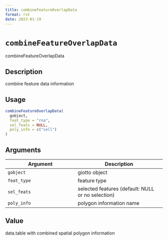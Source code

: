 ```yaml
--- 
title: combineFeatureOverlapData 
format: rst 
date: 2023-01-19 
--- 
```

# `combineFeatureOverlapData`

combineFeatureOverlapData


## Description

combine feature data information


## Usage

```r
combineFeatureOverlapData(
  gobject,
  feat_type = "rna",
  sel_feats = NULL,
  poly_info = c("cell")
)
```


## Arguments

Argument      |Description
------------- |----------------
`gobject`     |     giotto object
`feat_type`     |     feature type
`sel_feats`     |     selected features (default: NULL or no selection)
`poly_info`     |     polygon information name


## Value

data.table with combined spatial polygon information


